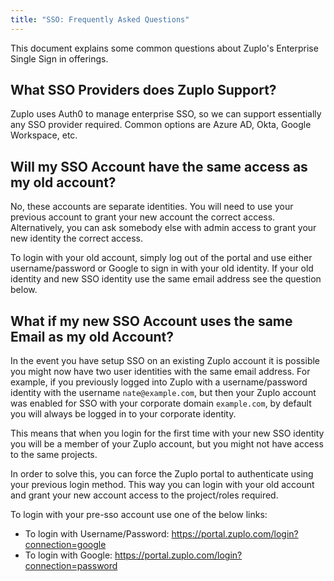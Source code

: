 ```yaml
---
title: "SSO: Frequently Asked Questions"
---
```


This document explains some common questions about Zuplo's Enterprise Single
Sign in offerings.

## What SSO Providers does Zuplo Support?

Zuplo uses Auth0 to manage enterprise SSO, so we can support essentially any SSO
provider required. Common options are Azure AD, Okta, Google Workspace, etc.

## Will my SSO Account have the same access as my old account?

No, these accounts are separate identities. You will need to use your previous
account to grant your new account the correct access. Alternatively, you can ask
somebody else with admin access to grant your new identity the correct access.

To login with your old account, simply log out of the portal and use either
username/password or Google to sign in with your old identity. If your old
identity and new SSO identity use the same email address see the question below.

## What if my new SSO Account uses the same Email as my old Account?

In the event you have setup SSO on an existing Zuplo account it is possible you
might now have two user identities with the same email address. For example, if
you previously logged into Zuplo with a username/password identity with the
username `nate@example.com`, but then your Zuplo account was enabled for SSO
with your corporate domain `example.com`, by default you will always be logged
in to your corporate identity.

This means that when you login for the first time with your new SSO identity you
will be a member of your Zuplo account, but you might not have access to the
same projects.

In order to solve this, you can force the Zuplo portal to authenticate using
your previous login method. This way you can login with your old account and
grant your new account access to the project/roles required.

To login with your pre-sso account use one of the below links:

- To login with Username/Password:
  https://portal.zuplo.com/login?connection=google
- To login with Google: https://portal.zuplo.com/login?connection=password
